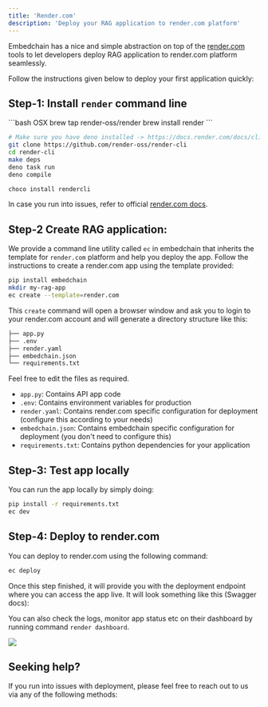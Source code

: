 ```yaml
---
title: 'Render.com'
description: 'Deploy your RAG application to render.com platform'
---
```


Embedchain has a nice and simple abstraction on top of the [render.com](https://render.com/) tools to let developers deploy RAG application to render.com platform seamlessly. 

Follow the instructions given below to deploy your first application quickly:

## Step-1: Install `render` command line

<CodeGroup>
```bash OSX
brew tap render-oss/render
brew install render
```

```bash Linux
# Make sure you have deno installed -> https://docs.render.com/docs/cli#from-source-unsupported-operating-systems
git clone https://github.com/render-oss/render-cli
cd render-cli
make deps
deno task run
deno compile
```

```bash Windows
choco install rendercli
```
</CodeGroup>

In case you run into issues, refer to official [render.com docs](https://docs.render.com/docs/cli).

## Step-2 Create RAG application: 

We provide a command line utility called `ec` in embedchain that inherits the template for `render.com` platform and help you deploy the app. Follow the instructions to create a render.com app using the template provided:


```bash Create application
pip install embedchain
mkdir my-rag-app
ec create --template=render.com
```

This `create` command will open a browser window and ask you to login to your render.com account and will generate a directory structure like this:

```bash
├── app.py
├── .env
├── render.yaml
├── embedchain.json
└── requirements.txt
```

Feel free to edit the files as required.
- `app.py`: Contains API app code
- `.env`: Contains environment variables for production
- `render.yaml`: Contains render.com specific configuration for deployment (configure this according to your needs)
- `embedchain.json`: Contains embedchain specific configuration for deployment (you don't need to configure this)
- `requirements.txt`: Contains python dependencies for your application

## Step-3: Test app locally

You can run the app locally by simply doing:

```bash Run locally
pip install -r requirements.txt
ec dev
```

## Step-4: Deploy to render.com

You can deploy to render.com using the following command:
```bash Deploy app
ec deploy
```

Once this step finished, it will provide you with the deployment endpoint where you can access the app live. It will look something like this (Swagger docs):

You can also check the logs, monitor app status etc on their dashboard by running command `render dashboard`.

<img src="/images/fly_io.png" />

## Seeking help?

If you run into issues with deployment, please feel free to reach out to us via any of the following methods:

<Snippet file="get-help.mdx" />
